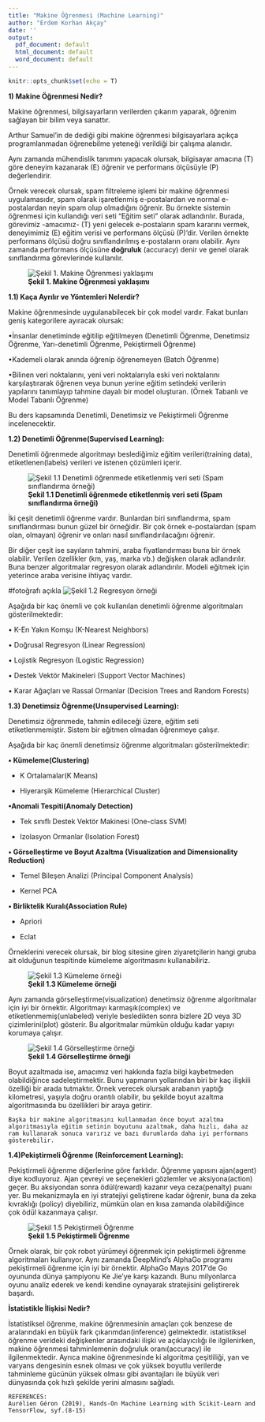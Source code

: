 ---
title: "Makine Öğrenmesi (Machine Learning)"
author: "Erdem Korhan Akçay"
date: ''
output:
  pdf_document: default
  html_document: default
  word_document: default
---

```{r setup, include=FALSE}
knitr::opts_chunk$set(echo = T)
```
__1) Makine Öğrenmesi Nedir?__

Makine öğrenmesi, bilgisayarların verilerden çıkarım yaparak, öğrenim sağlayan bir bilim veya sanattır.

Arthur Samuel'in de dediği gibi makine öğrenmesi bilgisayarlara açıkça programlanmadan öğrenebilme yeteneği verildiği bir çalışma alanıdır.

Aynı zamanda mühendislik tanımını yapacak olursak, bilgisayar amacına (T) göre deneyim kazanarak (E) öğrenir ve performans ölçüsüyle (P) değerlendirir. 

Örnek verecek olursak, spam filtreleme işlemi bir makine öğrenmesi uygulamasıdır, spam olarak işaretlenmiş e-postalardan ve normal e-postalardan neyin spam olup olmadığını öğrenir. Bu örnekte sistemin öğrenmesi için kullandığı veri seti "Eğitim seti" olarak adlandırılır. Burada, görevimiz -amacımız- (T) yeni gelecek e-postaların spam kararını vermek, deneyimimiz (E) eğitim verisi ve performans ölçüsü (P)'dir. Verilen örnekte performans ölçüsü doğru sınıflandırılmış e-postaların oranı olabilir. Aynı zamanda performans ölçüsüne __doğruluk__ (accuracy) denir ve genel olarak sınıflandırma görevlerinde kullanılır.

![__Şekil 1. Makine Öğrenmesi yaklaşımı__ ](C:\Users\E. Korhan AKÇAY\Desktop\IST-555\resim\Adsız6.png)


__1.1) Kaça Ayrılır ve Yöntemleri Nelerdir?__

Makine öğrenmesinde uygulanabilecek bir çok model vardır. Fakat bunları geniş kategorilere ayıracak olursak:

•İnsanlar denetiminde eğitilip eğitilmeyen (Denetimli Öğrenme, Denetimsiz Öğrenme, Yarı-denetimli Öğrenme, Pekiştirmeli Öğrenme)

•Kademeli olarak anında öğrenip öğrenemeyen (Batch Öğrenme)

•Bilinen veri noktalarını, yeni veri noktalarıyla eski veri noktalarını karşılaştırarak öğrenen veya bunun yerine eğitim setindeki verilerin yapılarını tanımlayıp tahmine dayalı bir model oluşturan. (Örnek Tabanlı ve Model Tabanlı Öğrenme)

Bu ders kapsamında Denetimli, Denetimsiz ve Pekiştirmeli Öğrenme incelenecektir.


__1.2) Denetimli Öğrenme(Supervised Learning):__

Denetimli öğrenmede algoritmayı beslediğimiz eğitim verileri(training data), etiketlenen(labels) verileri ve istenen çözümleri içerir.

![__Şekil 1.1 Denetimli öğrenmede etiketlenmiş veri seti (Spam sınıflandırma örneği)__ ](C:\Users\E. Korhan AKÇAY\Desktop\IST-555\resim\Adsız1.png)


İki çeşit denetimli öğrenme vardır. Bunlardan biri sınıflandırma, spam sınıflandırması bunun güzel bir örneğidir. Bir çok örnek e-postalardan (spam olan, olmayan) öğrenir ve onları nasıl sınıflandırılacağını öğrenir.

Bir diğer çeşit ise sayıların tahmini, araba fiyatlandırması buna bir örnek olabilir. Verilen özellikler (km, yaş, marka vb.) değişken olarak adlandırılır. Buna benzer algoritmalar regresyon olarak adlandırılır. Modeli eğitmek için yeterince araba verisine ihtiyaç vardır.


#fotoğrafı açıkla
![__Şekil 1.2 Regresyon örneği__ ](C:\Users\E. Korhan AKÇAY\Desktop\IST-555\resim\Adsız2.png)

Aşağıda bir kaç önemli ve çok kullanılan denetimli öğrenme algoritmaları gösterilmektedir:

• K-En Yakın Komşu (K-Nearest Neighbors)

• Doğrusal Regresyon (Linear Regression)

• Lojistik Regresyon (Logistic Regression)

• Destek Vektör Makineleri (Support Vector Machines)

• Karar Ağaçları ve Rassal Ormanlar (Decision Trees and Random Forests)




__1.3) Denetimsiz Öğrenme(Unsupervised Learning):__

Denetimsiz öğrenmede, tahmin edileceği üzere, eğitim seti etiketlenmemiştir. Sistem bir eğitmen olmadan öğrenmeye çalışır.

Aşağıda bir kaç önemli denetimsiz öğrenme algoritmaları gösterilmektedir:

__• Kümeleme(Clustering)__

  -   K Ortalamalar(K Means)
  
  -   Hiyerarşik Kümeleme (Hierarchical Cluster)
  

__•Anomali Tespiti(Anomaly Detection)__

  -   Tek sınıflı Destek Vektör Makinesi (One-class SVM)

  -   Izolasyon Ormanlar (Isolation Forest)
  
__• Görselleştirme ve Boyut Azaltma (Visualization and Dimensionality Reduction)__

  -   Temel Bileşen Analizi (Principal Component Analysis)
  
  -   Kernel PCA
  

__• Birliktelik Kuralı(Association Rule)__

  -    Apriori

  -    Eclat
  
Örneklerini verecek olursak, bir blog sitesine giren ziyaretçilerin hangi gruba ait olduğunun tespitinde kümeleme algoritmasını kullanabiliriz. 

![__Şekil 1.3 Kümeleme örneği__ ](C:\Users\E. Korhan AKÇAY\Desktop\IST-555\resim\Adsız5.png)

Aynı zamanda görselleştirme(visualization) denetimsiz öğrenme algoritmalar için iyi bir örnektir. Algoritmayı karmaşık(complex) ve etiketlenmemiş(unlabeled) veriyle besledikten sonra bizlere 2D veya 3D çizimlerini(plot) gösterir. Bu algoritmalar mümkün olduğu kadar yapıyı korumaya çalışır.

![__Şekil 1.4 Görselleştirme örneği__ ](C:\Users\E. Korhan AKÇAY\Desktop\IST-555\resim\Adsız4.png)

Boyut azaltmada ise, amacımız veri hakkında fazla bilgi kaybetmeden olabildiğince sadeleştirmektir. Bunu yapmanın yollarından biri bir kaç ilişkili özelliği bir arada tutmaktır. Örnek verecek olursak arabanın yaptığı kilometresi, yaşıyla doğru orantılı olabilir, bu şekilde boyut azaltma algoritmasında bu özellikleri bir araya getirir.

    Başka bir makine algoritmasını kullanmadan önce boyut azaltma algoritmasıyla eğitim setinin boyutunu azaltmak, daha hızlı, daha az ram kullanarak sonuca varırız ve bazı durumlarda daha iyi performans gösterebilir.  
    
__1.4)Pekiştirmeli Öğrenme (Reinforcement Learning):__

Pekiştirmeli öğrenme diğerlerine göre farklıdır. Öğrenme yapısını ajan(agent) diye kodluyoruz. Ajan çevreyi ve seçenekleri gözlemler ve aksiyona(action) geçer. Bu aksiyondan sonra ödül(reward) kazanır veya ceza(penalty) puanı yer. Bu mekanizmayla en iyi stratejiyi geliştirene kadar öğrenir, buna da 	zeka kıvraklığı (policy) diyebiliriz, mümkün olan en kısa zamanda olabildiğince çok ödül kazanmaya çalışır. 

![__Şekil 1.5 Pekiştirmeli Öğrenme__ ](C:\Users\E. Korhan AKÇAY\Desktop\IST-555\resim\Adsız3.png)


Örnek olarak, bir çok robot yürümeyi öğrenmek için pekiştirmeli öğrenme algoritmaları kullanıyor. Aynı zamanda DeepMind’s AlphaGo programı pekiştirmeli öğrenme için iyi bir örnektir. AlphaGo Mayıs 2017'de Go oyununda dünya şampiyonu Ke Jie'ye karşı kazandı. Bunu milyonlarca oyunu analiz ederek ve kendi kendine oynayarak stratejisini geliştirerek başardı. 


__İstatistikle İlişkisi Nedir?__

İstatistiksel öğrenme, makine öğrenmesinin amaçları çok benzese de aralarındaki en büyük fark çıkarımdan(inference) gelmektedir. istatistiksel öğrenme verideki değişkenler arasındaki ilişki ve açıklayıcılığı ile ilgilenirken, makine öğrenmesi tahminlemenin doğruluk oranı(accuracy) ile ilgilenmektedir. Ayrıca makine öğrenmesinde ki algoritma çeşitliliği, yan ve varyans dengesinin esnek olması ve çok yüksek boyutlu verilerde tahminleme gücünün yüksek olması gibi avantajları ile büyük veri dünyasında çok hızlı şekilde yerini almasını sağladı.

    REFERENCES:
    Aurélien Géron (2019), Hands-On Machine Learning with Scikit-Learn and TensorFlow, syf.(8-15)






